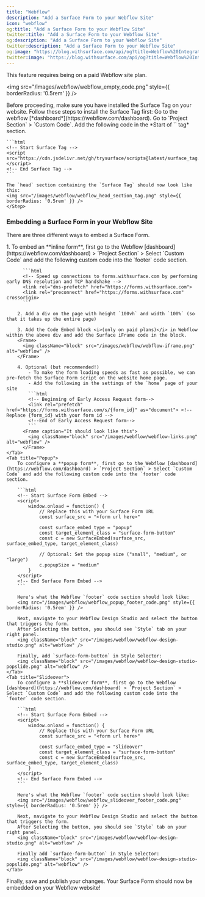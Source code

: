 ```yaml
---
title: "Webflow"
description: "Add a Surface Form to your Webflow Site"
icon: "webflow"
og:title: "Add a Surface Form to your Webflow Site"
twitter:title: "Add a Surface Form to your Webflow Site"
og:description: "Add a Surface Form to your Webflow Site"
twitter:description: "Add a Surface Form to your Webflow Site"
og:image: "https://blog.withsurface.com/api/og?title=Webflow%20Integration"
twitter:image: "https://blog.withsurface.com/api/og?title=Webflow%20Integration"
---
```


<Tip>This feature requires being on a paid Webflow site plan.</Tip>

<img src="/images/webflow/webflow_empty_code.png" style={{ borderRadius: '0.5rem' }} />

<Warning>
  Before proceeding, make sure you have installed the Surface Tag on your website. Follow these steps to install the Surface Tag first:
  <Steps>
    <Step>
      Go to the webflow [*dashboard*](https://webflow.com/dashboard).
    </Step>
    <Step>
      Go to `Project Section` > `Custom Code`.
    </Step>
    <Step>
      Add the following code in the *Start of `<head>` tag* section.
        
    ```html
    <!-- Start Surface Tag -->
    <script src="https://cdn.jsdelivr.net/gh/trysurface/scripts@latest/surface_tag.min.js"></script>
    <!-- End Surface Tag -->
    ```

    The `head` section containing the `Surface Tag` should now look like this:
    <img src="/images/webflow/webflow_head_section_tag.png" style={{ borderRadius: '0.5rem' }} />
    </Step>
  </Steps>
</Warning>

### Embedding a Surface Form in your Webflow Site

There are three different ways to embed a Surface Form.

<Tabs>
    <Tab title="Inline Embed">
        1. To embed an **inline form**, first go to the Webflow [dashboard](https://webflow.com/dashboard) > `Project Section` > Select `Custom Code` and add the following custom code into the `footer` code section.
        
          ```html
          <!-- Speed up connections to forms.withsurface.com by performing early DNS resolution and TCP handshake -->
          <link rel="dns-prefetch" href="https://forms.withsurface.com">
          <link rel="preconnect" href="https://forms.withsurface.com" crossorigin>
          ```

        2. Add a div on the page with height `100vh` and width `100%` (so that it takes up the entire page)

        3. Add the Code Embed block <i>(only on paid plans)</i> in Webflow within the above div and add the Surface iFrame code in the block.
        <Frame>
          <img className="block" src="/images/webflow/webflow-iframe.png" alt="webflow" />
        </Frame>
        
        4. Optional (but recommended!)
            - To make the form loading speeds as fast as possible, we can pre-fetch the Surface Form script on the website home page. 
            - Add the following in the settings of the `home` page of your site
            ```html
            <!-- Beginning of Early Access Request form-->
            <link rel="prefetch" href="https://forms.withsurface.com/s/{form_id}" as="document"> <!-- Replace {form_id} with your form id -->
            <!--End of Early Access Request form-->
            ```
          <Frame caption="It should look like this">
            <img className="block" src="/images/webflow/webflow-links.png" alt="webflow" />
          </Frame>
    </Tab>
    <Tab title="Popup">
        To configure a **popup form**, first go to the Webflow [dashboard](https://webflow.com/dashboard) > `Project Section` > Select `Custom Code` and add the following custom code into the `footer` code section.
        
        ```html
        <!-- Start Surface Form Embed -->
        <script>
            window.onload = function() {
                // Replace this with your Surface Form URL
                const surface_src = "<form url here>"

                const surface_embed_type = "popup"
                const target_element_class = "surface-form-button"
                const c = new SurfaceEmbed(surface_src, surface_embed_type, target_element_class)
            
                // Optional: Set the popup size ("small", "medium", or "large")
                c.popupSize = "medium"
            }
        </script>
        <!-- End Surface Form Embed -->
        ```

        Here's what the Webflow `footer` code section should look like:
        <img src="/images/webflow/webflow_popup_footer_code.png" style={{ borderRadius: '0.5rem' }} />

        Next, navigate to your Webflow Design Studio and select the button that triggers the form.
        After Selecting the button, you should see `Style` tab on your right panel.
        <img className="block" src="/images/webflow/webflow-design-studio.png" alt="webflow" />
        
        Finally, add `surface-form-button` in Style Selector:
        <img className="block" src="/images/webflow/webflow-design-studio-popslide.png" alt="webflow" />
    </Tab>
    <Tab title="Slideover">
        To configure a **slideover form**, first go to the Webflow [dashboard](https://webflow.com/dashboard) > `Project Section` > Select `Custom Code` and add the following custom code into the `footer` code section.

        ```html
        <!-- Start Surface Form Embed -->
        <script>
            window.onload = function() {
                // Replace this with your Surface Form URL
                const surface_src = "<form url here>"

                const surface_embed_type = "slideover"
                const target_element_class = "surface-form-button"
                const c = new SurfaceEmbed(surface_src, surface_embed_type, target_element_class)
            }
        </script>
        <!-- End Surface Form Embed -->
        ```

        Here's what the Webflow `footer` code section should look like:
        <img src="/images/webflow/webflow_slideover_footer_code.png" style={{ borderRadius: '0.5rem' }} />

        Next, navigate to your Webflow Design Studio and select the button that triggers the form.
        After Selecting the button, you should see `Style` tab on your right panel.
        <img className="block" src="/images/webflow/webflow-design-studio.png" alt="webflow" />
        
        Finally add `surface-form-button` in Style Selector:
        <img className="block" src="/images/webflow/webflow-design-studio-popslide.png" alt="webflow" />
    </Tab>

</Tabs>

Finally, save and publish your changes. Your Surface Form should now be embedded on your Webflow website!

